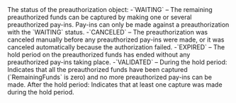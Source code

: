   
<ParamField body="PaymentStatus" type="string" required>     
The status of the preauthorization object:  
-`WAITING` – The remaining preauthorized funds can be captured by making one or several preauthorized pay-ins. Pay-ins can only be made against a preauthorization with the `WAITING` status.  
-`CANCELED` – The preauthorization was canceled manually before any preauthorized pay-ins were made, or it was canceled automatically because the authorization failed.  
-`EXPIRED` – The hold period on the preauthorized funds has ended without any preauthorized pay-ins taking place.  
-`VALIDATED` – During the hold period: Indicates that all the preauthorized funds have been captured (`RemainingFunds` is zero) and no more preauthorized pay-ins can be made. After the hold period: Indicates that at least one capture was made during the hold period.  
</ParamField>